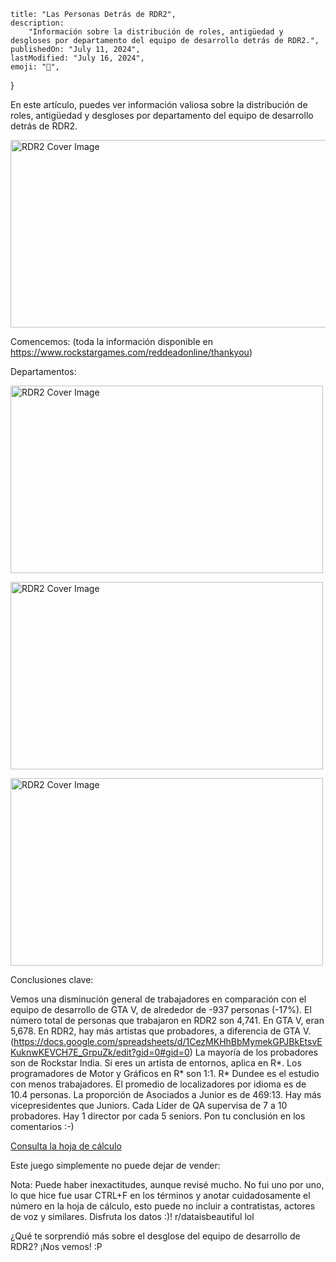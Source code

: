 
	title: "Las Personas Detrás de RDR2",
	description:
		"Información sobre la distribución de roles, antigüedad y desgloses por departamento del equipo de desarrollo detrás de RDR2.",
	publishedOn: "July 11, 2024",
	lastModified: "July 16, 2024",
	emoji: "🐎",
}

<ArticleHeader title={metadata.title} date={metadata.publishedOn} />

En este artículo, puedes ver información valiosa sobre la distribución de roles, antigüedad y desgloses por departamento del equipo de desarrollo detrás de RDR2.

<img
	alt="RDR2 Cover Image"
	src="/assets/images/blog/rdr2/coverart.webp"
	width="640"
	height="300"
/>

Comencemos: (toda la información disponible en https://www.rockstargames.com/reddeadonline/thankyou)

Departamentos:

<img
	alt="RDR2 Cover Image"
	src="/assets/images/blog/rdr2/departmentsoverview.webp"
	width="500"
	height="300"
/>

<img
	alt="RDR2 Cover Image"
	src="/assets/images/blog/rdr2/hierarchyoverview.webp"
	width="500"
	height="300"
/>

<img
	alt="RDR2 Cover Image"
	src="/assets/images/blog/rdr2/studiosoverview.webp"
	width="500"
	height="300"
/>

Conclusiones clave:

Vemos una disminución general de trabajadores en comparación con el equipo de desarrollo de GTA V, de alrededor de -937 personas (-17%).
El número total de personas que trabajaron en RDR2 son 4,741. En GTA V, eran 5,678.
En RDR2, hay más artistas que probadores, a diferencia de GTA V. (https://docs.google.com/spreadsheets/d/1CezMKHhBbMymekGPJBkEtsvEKuknwKEVCH7E_GrpuZk/edit?gid=0#gid=0)
La mayoría de los probadores son de Rockstar India.
Si eres un artista de entornos, aplica en R*.
Los programadores de Motor y Gráficos en R* son 1:1.
R* Dundee es el estudio con menos trabajadores.
El promedio de localizadores por idioma es de 10.4 personas.
La proporción de Asociados a Junior es de 469:13.
Hay más vicepresidentes que Juniors.
Cada Líder de QA supervisa de 7 a 10 probadores.
Hay 1 director por cada 5 seniors.
Pon tu conclusión en los comentarios :-)

<a href="https://docs.google.com/spreadsheets/d/1eDlxwur7aXzSViXahk5tQLHIoip53slAWsAt0JZg8rg/edit?gid=0#gid=0">Consulta la hoja de cálculo</a>

Este juego simplemente no puede dejar de vender:

Nota: Puede haber inexactitudes, aunque revisé mucho. No fui uno por uno, lo que hice fue usar CTRL+F en los términos y anotar cuidadosamente el número en la hoja de cálculo, esto puede no incluir a contratistas, actores de voz y similares. Disfruta los datos :)! r/dataisbeautiful lol

¿Qué te sorprendió más sobre el desglose del equipo de desarrollo de RDR2? ¡Nos vemos! :P